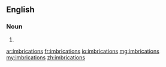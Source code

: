 ==English==

===Noun===
{{head|en|plural}}

# {{plural of|imbrication|lang=en|nocat=1}}

[[ar:imbrications]]
[[fr:imbrications]]
[[io:imbrications]]
[[mg:imbrications]]
[[my:imbrications]]
[[zh:imbrications]]